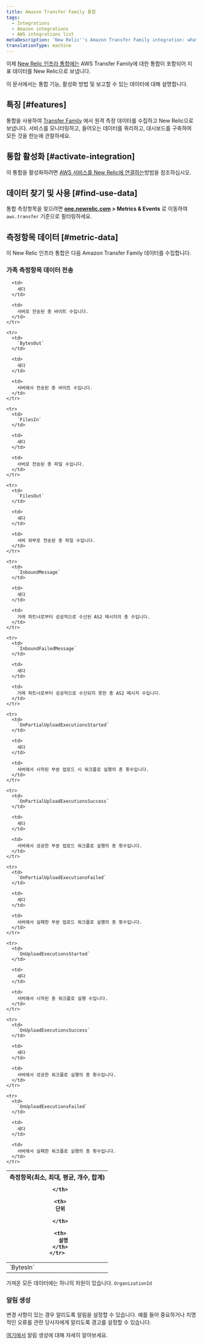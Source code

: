 ```yaml
---
title: Amazon Transfer Family 통합
tags:
  - Integrations
  - Amazon integrations
  - AWS integrations list
metaDescription: 'New Relic''s Amazon Transfer Family integration: what data it reports and how to enable it.'
translationType: machine
---
```


이제 [New Relic 인프라 통합에는](/docs/infrastructure/integrations-getting-started/getting-started/introduction-infrastructure-integrations) AWS Transfer Family에 대한 통합이 포함되어 지표 데이터를 New Relic으로 보냅니다.

이 문서에서는 통합 기능, 활성화 방법 및 보고할 수 있는 데이터에 대해 설명합니다.

## 특징 [#features]

통합을 사용하여 [Transfer Family](https://aws.amazon.com/aws-transfer-family/) 에서 원격 측정 데이터를 수집하고 New Relic으로 보냅니다. 서비스를 모니터링하고, 들어오는 데이터를 쿼리하고, 대시보드를 구축하여 모든 것을 한눈에 관찰하세요.

## 통합 활성화 [#activate-integration]

이 통합을 활성화하려면 [AWS 서비스를 New Relic에 연결하는](/docs/infrastructure/amazon-integrations/connect/aws-metric-stream-setup/)방법을 참조하십시오.

## 데이터 찾기 및 사용 [#find-use-data]

통합 측정항목을 찾으려면 **[one.newrelic.com](https://one.newrelic.com/all-capabilities) > Metrics & Events** 로 이동하여 `aws.transfer` 기준으로 필터링하세요.

## 측정항목 데이터 [#metric-data]

이 New Relic 인프라 통합은 다음 Amazon Transfer Family 데이터를 수집합니다.

### 가족 측정항목 데이터 전송

<table>
  <thead>
    <tr>
      <th style={{ width: "200px" }}>
        측정항목(최소, 최대, 평균, 개수, 합계)  

      </th>

      <th>
        단위  

      </th>

      <th>
        설명
      </th>
    </tr>
  </thead>

  <tbody>
    <tr>
      <td>
        `BytesIn`
      </td>

      <td>
        세다
      </td>

      <td>
        서버로 전송된 총 바이트 수입니다.
      </td>
    </tr>

    <tr>
      <td>
        `BytesOut`
      </td>

      <td>
        세다
      </td>

      <td>
        서버에서 전송된 총 바이트 수입니다.
      </td>
    </tr>

    <tr>
      <td>
        `FilesIn`
      </td>

      <td>
        세다
      </td>

      <td>
        서버로 전송된 총 파일 수입니다.
      </td>
    </tr>

    <tr>
      <td>
        `FilesOut`
      </td>

      <td>
        세다
      </td>

      <td>
        서버 외부로 전송된 총 파일 수입니다.
      </td>
    </tr>

    <tr>
      <td>
        `InboundMessage`
      </td>

      <td>
        세다
      </td>

      <td>
        거래 파트너로부터 성공적으로 수신된 AS2 메시지의 총 수입니다.
      </td>
    </tr>

    <tr>
      <td>
        `InboundFailedMessage`
      </td>

      <td>
        세다
      </td>

      <td>
        거래 파트너로부터 성공적으로 수신되지 못한 총 AS2 메시지 수입니다.
      </td>
    </tr>

    <tr>
      <td>
        `OnPartialUploadExecutionsStarted`
      </td>

      <td>
        세다
      </td>

      <td>
        서버에서 시작된 부분 업로드 시 워크플로 실행의 총 횟수입니다.
      </td>
    </tr>

    <tr>
      <td>
        `OnPartialUploadExecutionsSuccess`
      </td>

      <td>
        세다
      </td>

      <td>
        서버에서 성공한 부분 업로드 워크플로 실행의 총 횟수입니다.
      </td>
    </tr>

    <tr>
      <td>
        `OnPartialUploadExecutionsFailed`
      </td>

      <td>
        세다
      </td>

      <td>
        서버에서 실패한 부분 업로드 워크플로 실행의 총 횟수입니다.
      </td>
    </tr>

    <tr>
      <td>
        `OnUploadExecutionsStarted`
      </td>

      <td>
        세다
      </td>

      <td>
        서버에서 시작된 총 워크플로 실행 수입니다.
      </td>
    </tr>

    <tr>
      <td>
        `OnUploadExecutionsSuccess`
      </td>

      <td>
        세다
      </td>

      <td>
        서버에서 성공한 워크플로 실행의 총 횟수입니다.
      </td>
    </tr>

    <tr>
      <td>
        `OnUploadExecutionsFailed`
      </td>

      <td>
        세다
      </td>

      <td>
        서버에서 실패한 워크플로 실행의 총 횟수입니다.
      </td>
    </tr>
  </tbody>
</table>

가져온 모든 데이터에는 하나의 차원이 있습니다. `OrganizationId`

### 알림 생성

변경 사항이 있는 경우 알리도록 알림을 설정할 수 있습니다. 예를 들어 중요하거나 치명적인 오류를 관련 당사자에게 알리도록 경고를 설정할 수 있습니다.

[여기에서](/docs/tutorial-create-alerts/create-an-alert/) 알림 생성에 대해 자세히 알아보세요.